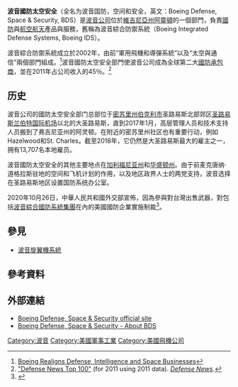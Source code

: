 {{translating|[[:en:Boeing_Defense,_Space_&_Security|:en:Boeing Defense, Space & Security]]||tpercent=|time=2021-03-20UTC11:05:48}}
{{Request translation|en|}}

{{Infobox company
|name = 波音國防太空安全
|logo = Boeing full logo.svg 
|logo_caption = 
|logo_alt =
|image            =
|image_caption    =
|image_alt = 
|type = [[業務部門|業務部門]]
|foundation = {{Start date and age|1939}} <br />2002（波音綜合防禦系統）
|location_city = [[維吉尼亞州|維吉尼亞州]][[阿靈頓|阿靈頓]]
|location_country = {{USA}}
|origins =
|key_people     = {{tsl|en|Leanne Caret|莉安·卡雷}} (President and [[Chief_executive_officer|CEO]] for BDS)<ref name="boeing_bio_caret">{{cite web |url= http://www.boeing.com/company/bios/leanne-caret.page |title= Executive Biography of Leanne Caret |work= Boeing.com |access-date= Dec 19, 2016 |archive-date= 2021-04-12 |archive-url= https://web.archive.org/web/20210412195655/http://www.boeing.com/company/bios/leanne-caret.page |dead-url= no }}</ref>
|area_served =
|industry = [[航空|航空]][[航天|航天]]與[[國防|國防]]
|products =
|revenue = {{loss}}{{USD|link=yes}}21.057 billion <small>(2017)<ref name=FY17>{{cite web |title=Boeing Reports Third-Quarter Results; Raises Cash Flow and EPS Guidance |url=http://s2.q4cdn.com/661678649/files/doc_financials/quarterly/2017/Q3/3Q17-Earnings-Release.pdf |website=www.Boeing.com |access-date=2021-03-20 |archive-date=2017-12-11 |archive-url=https://web.archive.org/web/20171211053414/http://s2.q4cdn.com/661678649/files/doc_financials/quarterly/2017/Q3/3Q17-Earnings-Release.pdf |dead-url=no }}</ref></small>
|operating_income ={{gain}}US$2.223 billion (2017)<ref name=FY17/>
|net_income =
|num_employees = 50,699 (2015)<ref name=BoeingBDS>[http://www.boeing.com/bds/overview.html Integrated Defense Systems: Overview] {{webarchive |url=https://web.archive.org/web/20110108081754/http://www.boeing.com/bds/overview.html |date=January 8, 2011 }}. Boeing, January 2011. Retrieved: January 16, 2011.</ref>
|parent = [[波音公司|波音公司]]
|divisions =
|subsid =
|slogan =
|homepage = {{URL|boeing.com/defense/}}
|footnotes =
}}

'''波音國防太空安全'''（全名为波音国防，空间和安全，英文：Boeing Defense, Space & Security, BDS）是[[波音公司|波音公司]]位於[[維吉尼亞州|維吉尼亞州]][[阿靈頓|阿靈頓]]的一個部門，負責[[國防|國防]]與[[航空|航空]][[航天|航天]]產品與服務，舊稱為波音綜合防禦系統（Boeing Integrated Defense Systems, Boeing IDS）。

波音綜合防禦系統成立於2002年，由前“軍用飛機和導彈系統”以及“太空與通信”兩個部門組成。<ref>[https://archive.is/20080228194052/http://www.boeing.com/ids/news/2002/q3/nr_020710a.html Boeing Realigns Defense, Intelligence and Space Businesses]</ref>波音國防太空安全部門使波音公司成為全球第二大[[國防承包商|國防承包商]]，並在2011年占公司收入的45％。<ref name="defensenews_2011_ranking">[http://special.defensenews.com/top-100/charts/rank_2011.php "Defense News Top 100"] {{webarchive |url=https://archive.is/20121206015151/http://special.defensenews.com/top-100/charts/rank_2011.php |date=2012-12-06 }} (for 2011 using 2011 data). ''[[Defense_News|Defense News]]''.</ref>

==历史==
波音公司的國防太空安全部门总部位于[[密苏里州|密苏里州]][[伯克利市|伯克利市]]圣路易斯北部郊区[[圣路易斯兰伯特国际机场|圣路易斯兰伯特国际机场]]以北的大圣路易斯，直到2017年1月，高层管理人员和技术支持人员搬到了弗吉尼亚州的阿灵顿。在附近的密苏里州社区也有重要行动，例如Hazelwood和St. Charles。截至2018年，它仍然是大圣路易斯最大的雇主之一，拥有13,707名本地雇员。

波音國防太空安全的其他主要地点在[[加利福尼亚州|加利福尼亚州]]和[[华盛顿州|华盛顿州]]。由于前麦克唐纳·道格拉斯驻地的空间和飞机计划的作用，以及地区政界人士的两党支持，波音选择在圣路易斯地区设置国防系统办公室。

2020年10月26日，中華人民共和國外交部宣佈，因為參與對台灣出售武器，對包括[[波音綜合國防系統集團|波音綜合國防系統集團]]在內的美國國防企業實施制裁<ref>{{Cite web |url=https://news.mingpao.com/ins/%E5%85%A9%E5%B2%B8/article/20201026/s00004/1603704025295/%E4%B8%AD%E5%9C%8B%E5%88%B6%E8%A3%81%E6%B4%9B%E6%AD%87%E9%A6%AC%E4%B8%81-%E6%B3%A2%E9%9F%B3%E9%98%B2%E5%8B%99%E7%AD%89%E5%8F%83%E8%88%87%E5%B0%8D%E5%8F%B0%E8%BB%8D%E5%94%AE%E7%BE%8E%E4%BC%81 |title=中國制裁洛歇馬丁、波音防務等參與對台軍售美企 (17:34) |access-date=2021-07-25 |archive-date=2021-04-18 |archive-url=https://web.archive.org/web/20210418014403/https://news.mingpao.com/ins/%E5%85%A9%E5%B2%B8/article/20201026/s00004/1603704025295/%E4%B8%AD%E5%9C%8B%E5%88%B6%E8%A3%81%E6%B4%9B%E6%AD%87%E9%A6%AC%E4%B8%81-%E6%B3%A2%E9%9F%B3%E9%98%B2%E5%8B%99%E7%AD%89%E5%8F%83%E8%88%87%E5%B0%8D%E5%8F%B0%E8%BB%8D%E5%94%AE%E7%BE%8E%E4%BC%81 |dead-url=no }}</ref>。


==參見==
*[[波音旋翼機系統|波音旋翼機系統]]

== 參考資料 ==
{{Reflist}}

== 外部連結 ==
<!-- {{Commons category|Boeing Defense (placeholder)}} -->
* [http://www.boeing.com/bds/ Boeing Defense, Space & Security official site] {{Wayback|url=http://www.boeing.com/bds/ |date=20130313074056 }}
* [http://www.boeing.com/company/about-bds/ Boeing Defense, Space & Security - About BDS] {{Wayback|url=http://www.boeing.com/company/about-bds/ |date=20210417023205 }}

{{波音}}
{{Authority control}}
[[Category:波音|Category:波音]]
[[Category:美國軍事工業|Category:美國軍事工業]]
[[Category:美國飛機公司|Category:美國飛機公司]]